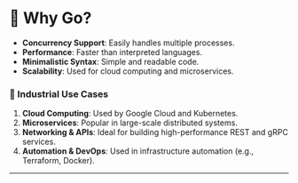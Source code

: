 # 🦍 Why Go?

- **Concurrency Support**: Easily handles multiple processes.
- **Performance**: Faster than interpreted languages.
- **Minimalistic Syntax**: Simple and readable code.
- **Scalability**: Used for cloud computing and microservices.

### 🏢 Industrial Use Cases

1. **Cloud Computing**: Used by Google Cloud and Kubernetes.
2. **Microservices**: Popular in large-scale distributed systems.
3. **Networking & APIs**: Ideal for building high-performance REST and gRPC services.
4. **Automation & DevOps**: Used in infrastructure automation (e.g., Terraform, Docker).

---
